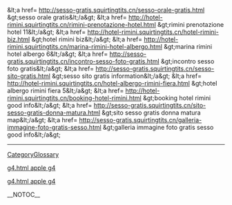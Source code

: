 &amp;lt;a href= http://sesso-gratis.squirtingtits.cn/sesso-orale-gratis.html &amp;gt;sesso orale gratis&amp;lt;/a&amp;gt;   &amp;lt;a href= http://hotel-rimini.squirtingtits.cn/rimini-prenotazione-hotel.html &amp;gt;rimini prenotazione hotel 11&amp;lt;/a&amp;gt;   &amp;lt;a href= http://hotel-rimini.squirtingtits.cn/hotel-rimini-biz.html &amp;gt;hotel rimini biz&amp;lt;/a&amp;gt;   &amp;lt;a href= http://hotel-rimini.squirtingtits.cn/marina-rimini-hotel-albergo.html &amp;gt;marina rimini hotel albergo 6&amp;lt;/a&amp;gt;   &amp;lt;a href= http://sesso-gratis.squirtingtits.cn/incontro-sesso-foto-gratis.html &amp;gt;incontro sesso foto gratis&amp;lt;/a&amp;gt;   &amp;lt;a href= http://sesso-gratis.squirtingtits.cn/sesso-sito-gratis.html &amp;gt;sesso sito gratis information&amp;lt;/a&amp;gt;   &amp;lt;a href= http://hotel-rimini.squirtingtits.cn/hotel-albergo-rimini-fiera.html &amp;gt;hotel albergo rimini fiera 5&amp;lt;/a&amp;gt;   &amp;lt;a href= http://hotel-rimini.squirtingtits.cn/booking-hotel-rimini.html &amp;gt;booking hotel rimini good info&amp;lt;/a&amp;gt;   &amp;lt;a href= http://sesso-gratis.squirtingtits.cn/sito-sesso-gratis-donna-matura.html &amp;gt;sito sesso gratis donna matura map&amp;lt;/a&amp;gt;   &amp;lt;a href= http://sesso-gratis.squirtingtits.cn/galleria-immagine-foto-gratis-sesso.html &amp;gt;galleria immagine foto gratis sesso good info&amp;lt;/a&amp;gt;
----
[[CategoryGlossary]]

[http://emery.kicks-ass.net/apple g4.html apple g4]

[http://emery.kicks-ass.net/apple g4.html apple g4]

__NOTOC__